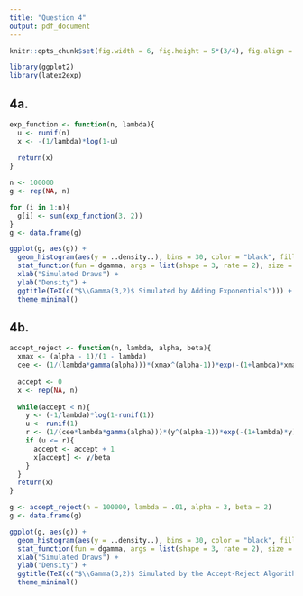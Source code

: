 ```yaml
---
title: "Question 4"
output: pdf_document
---
```


```r
knitr::opts_chunk$set(fig.width = 6, fig.height = 5*(3/4), fig.align = "center")
```

```r
library(ggplot2)
library(latex2exp)
```

## 4a.

```r
exp_function <- function(n, lambda){
  u <- runif(n)
  x <- -(1/lambda)*log(1-u)
  
  return(x)
}

n <- 100000
g <- rep(NA, n)

for (i in 1:n){
  g[i] <- sum(exp_function(3, 2))
}
g <- data.frame(g)

ggplot(g, aes(g)) +
  geom_histogram(aes(y = ..density..), bins = 30, color = "black", fill = "grey") + 
  stat_function(fun = dgamma, args = list(shape = 3, rate = 2), size = 1, color = "blue") +
  xlab("Simulated Draws") +
  ylab("Density") +
  ggtitle(TeX(c("$\\Gamma(3,2)$ Simulated by Adding Exponentials"))) +
  theme_minimal()
```

## 4b.

```r
accept_reject <- function(n, lambda, alpha, beta){
  xmax <- (alpha - 1)/(1 - lambda)
  cee <- (1/(lambda*gamma(alpha)))*(xmax^(alpha-1))*exp(-(1+lambda)*xmax)
  
  accept <- 0
  x <- rep(NA, n)
  
  while(accept < n){
    y <- (-1/lambda)*log(1-runif(1))
    u <- runif(1)
    r <- (1/(cee*lambda*gamma(alpha)))*(y^(alpha-1))*exp(-(1+lambda)*y)
    if (u <= r){
      accept <- accept + 1
      x[accept] <- y/beta
    }
  }
  return(x)
}

g <- accept_reject(n = 100000, lambda = .01, alpha = 3, beta = 2)
g <- data.frame(g)

ggplot(g, aes(g)) +
  geom_histogram(aes(y = ..density..), bins = 30, color = "black", fill = "grey") + 
  stat_function(fun = dgamma, args = list(shape = 3, rate = 2), size = 1, color = "blue") +
  xlab("Simulated Draws") +
  ylab("Density") +
  ggtitle(TeX(c("$\\Gamma(3,2)$ Simulated by the Accept-Reject Algorithm"))) +
  theme_minimal()
```
